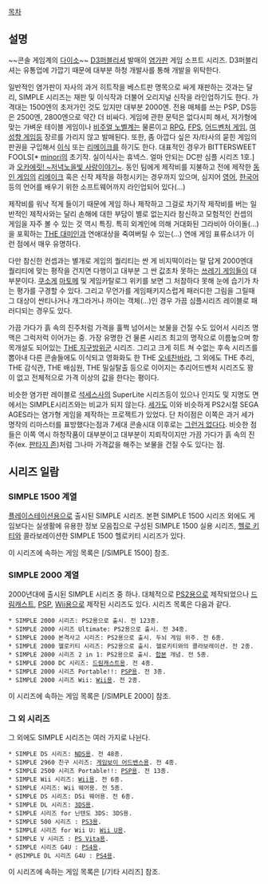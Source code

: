 [[목차]]
== 설명 ==
~~콘솔 게임계의 [[다이소]]~~
[[D3퍼블리셔]] 발매의 [[염가판]] 게임 소프트 시리즈. D3퍼블리셔는 유통업에 가깝기 때문에 대부분 하청 개발사를 통해 개발을 위탁한다. 

일반적인 염가판이 자사의 과거 히트작을 베스트판 명목으로 싸게 재판하는 것과는 달리, SIMPLE 시리즈는 재판 및 이식작과 더불어 오리지널 신작을 라인업하기도 한다. 가격대는 1500엔의 초저가인 것도 있지만 대부분 2000엔. 전용 매체를 쓰는 PSP, DS등은 2500엔, 2800엔으로 약간 더 비싸다.
게임에 관한 문턱은 없다시피 해서, 저가형에 맞는 가벼운 테이블 게임이나 [[비주얼 노벨]]계는 물론이고 [[RPG]], [[FPS]], [[어드벤처 게임]], [[여성향 게임]]등 장르를 가리지 않고 발매된다. 또한, 좀 아깝다 싶은 자/타사의 묻힌 게임의 판권을 구입해서 [[이식]] 또는 [[리메이크]]를 하기도 한다. 대표적인 경우가 BITTERSWEET FOOLS[* [[minori]]의 초기작. 실이식사는 휴넥스. 얼마 안되는 DC판 심플 시리즈 1호.]과 [[오카에릿! ~저녁노을빛 사랑이야기~]]. 동인 팀에게 제작비를 지불하고 전에 제작한 [[동인 게임]]의 [[리메이크]] 혹은 신작 제작을 하청시키는 경우까지 있으며, 심지어 [[영어]], [[한국어]] 등의 언어를 배우기 위한 소프트웨어까지 라인업되어 있다(…)

제작비를 워낙 적게 들이기 때문에 게임 하나 제작하고 그걸로 차기작 제작비를 버는 일반적인 제작사와는 달리 손해에 대한 부담이 별로 없는지라 참신하고 모험적인 컨셉의 게임을 자주 볼 수 있는 것 역시 특징. 특히 외계인에 의해 거대화된 그라비아 아이돌(…)을 포획하는 [[THE 대미인]]과 연애대상을 죽여버릴 수 있는(…) 연애 게임 표류소녀가 이런 점에서 매우 유명하다. 

다만 참신한 컨셉과는 별개로 게임의 퀄리티는 싼 게 비지떡이라는 말 답게 2000엔대 퀄리티에 맞는 평작을 건지면 다행이고 대부분 그 싼 값조차 못하는 [[쓰레기 게임]]들이 대부분이다. [[쿠소게]] [[마토메]] 및 게임카탈로그 위키를 보면 그 처참하다 못해 눈에 습기가 차는 평가를 구경할 수 있다.
그리고 무언가를 게임패키지스럽게 패러디한 그림을 그릴때 그 대상이 싼티나거나 개그라거나 까이는 객체(...)인 경우 가끔 심플시리즈 레이블로 패러디되는 경우도 있다.

가끔 가다가 흙 속의 진주처럼 가격을 훌쩍 넘어서는 보물을 건질 수도 있어서 시리즈 명맥은 그럭저럭 이어가는 중. 가장 유명한 건 물론 시리즈 최고의 명작으로 이름높으며 항목개설도 되어있는 [[THE 지구방위군]] 시리즈. 그리고 크게 히트 쳐 수없는 후속 시리즈를 뽑아내 다른 콘솔들에도 이식되고 영화화도 한 THE [[오네찬바라]], 그 외에도 THE 추리, THE 감식관, THE 배심원, THE 밀실탈출 등으로 이어지는 추리어드벤처 시리즈도 꽝이 없고 전체적으로 가격 이상의 값을 한다는 평이다. 

비슷한 염가판 레이블로 [[석세스]]사의 SuperLite 시리즈등이 있으나 인지도 및 지명도 면에서는 SIMPLE시리즈와는 비교가 되지 않는다.
[[세가]]도 이와 비슷하게 PS2시절 SEGA AGES라는 염가형 게임을 제작하는 프로젝트가 있었다. 단 차이점은 이쪽은 과거 세가 명작의 리마스터를 표방했다는점과 7세대 콘솔시대 이후로는 [[그런거 없다]]다. 비슷한 점들은 이쪽 역시 하청작품이 대부분이고 대부분이 지뢰작이지만 가끔 가다가 흙 속의 진주(ex. [[판타지 존]])처럼 그나마 가격값을 해주는 보물을 건질 수도 있다는 점.

== 시리즈 일람 ==
=== SIMPLE 1500 계열 ===
[[플레이스테이션]]용으로 출시된 SIMPLE 시리즈. 본편 SIMPLE 1500 시리즈 외에도 게임보다는 실생활에 유용한 정보 모음집으로 구성된 SIMPLE 1500 실용 시리즈, [[헬로 키티]]와 콜라보레이션한 SIMPLE 1500 헬로키티 시리즈가 있다.

이 시리즈에 속하는 게임 목록은 [/SIMPLE 1500] 참조.

=== SIMPLE 2000 계열 ===
2000년대에 출시된 SIMPLE 시리즈 중 하나. 대체적으로 [[PS2]]용으로 제작되었으나 [[드림캐스트]], [[PSP]], [[Wii]]용으로 제작된 시리즈도 있다.
시리즈 목록은 다음과 같다.
 * SIMPLE 2000 시리즈: PS2용으로 출시. 전 123종.
 * SIMPLE 2000 시리즈 Ultimate: PS2용으로 출시. 전 34종.
 * SIMPLE 2000 본격사고 시리즈: PS2용으로 출시. 두뇌 게임 위주. 전 6종.
 * SIMPLE 2000 헬로키티 시리즈: PS2용으로 출시. 헬로키티와의 콜라보레이션. 전 2종.
 * SIMPLE 2000 시리즈 2 in 1: PS2용으로 출시. [[합본]] 개념. 전 5종.
 * SIMPLE 2000 DC 시리즈: [[드림캐스트]]용. 전 4종.
 * SIMPLE 2000 시리즈 Portable!!: [[PSP]]용. 전 3종.
 * SIMPLE 2000 시리즈 Wii: [[Wii]]용. 전 2종.

이 시리즈에 속하는 게임 목록은 [/SIMPLE 2000] 참조.

=== 그 외 시리즈 ===
그 외에도 SIMPLE 시리즈는 여러 가지로 나뉜다.
 * SIMPLE DS 시리즈: [[NDS]]용. 전 48종.
 * SIMPLE 2960 친구 시리즈: [[게임보이 어드밴스]]용. 전 4종.
 * SIMPLE 2500 시리즈 Portable!!: [[PSP]]용. 전 13종.
 * SIMPLE Wii 시리즈: [[Wii]]용. 전 6종.
 * {{{@}}}SIMPLE 시리즈: Wii 웨어용. 전 5종.
 * {{{@}}}SIMPLE DS 시리즈: DSi 웨어용. 전 6종.
 * {{{@}}}SIMPLE DL 시리즈: [[3DS]]용.
 * SIMPLE 시리즈 for 닌텐도 3DS: 3DS용.
 * SIMPLE 500 시리즈 : [[PS3]]용.
 * SIMPLE 시리즈 for Wii U: [[Wii U]]용.
 * SIMPLE V 시리즈 : [[PS Vita]]용.
 * SIMPLE 시리즈 G4U : [[PS4]]용.
 * @SIMPLE DL 시리즈 G4U : [[PS4]]용.

이 시리즈에 속하는 게임 목록은 [/기타 시리즈] 참조.
